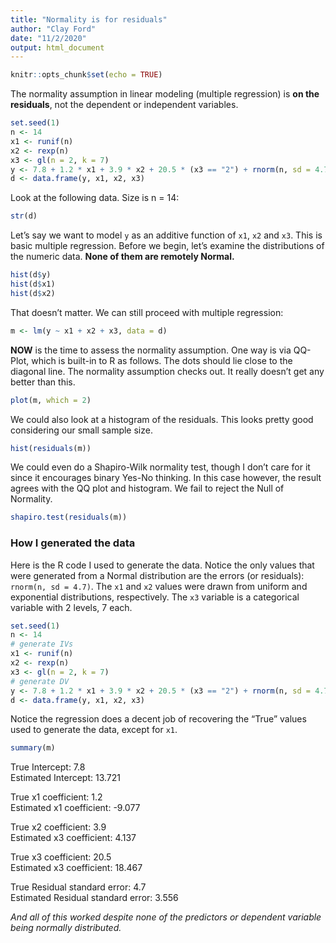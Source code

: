 ```yaml
---
title: "Normality is for residuals"
author: "Clay Ford"
date: "11/2/2020"
output: html_document
---
```


```r
knitr::opts_chunk$set(echo = TRUE)
```

The normality assumption in linear modeling (multiple regression) is **on the residuals**, not the dependent or independent variables.

```r
set.seed(1)
n <- 14
x1 <- runif(n)
x2 <- rexp(n)
x3 <- gl(n = 2, k = 7)
y <- 7.8 + 1.2 * x1 + 3.9 * x2 + 20.5 * (x3 == "2") + rnorm(n, sd = 4.7)
d <- data.frame(y, x1, x2, x3)
```

Look at the following data. Size is n = 14:

```r
str(d)
```

Let's say we want to model `y` as an additive function of `x1`, `x2` and `x3`. This is basic multiple regression. Before we begin, let's examine the distributions of the numeric data. **None of them are remotely Normal.**

```r
hist(d$y)
hist(d$x1)
hist(d$x2)

```

That doesn't matter. We can still proceed with multiple regression:

```r
m <- lm(y ~ x1 + x2 + x3, data = d)
```

**NOW** is the time to assess the normality assumption. One way is via QQ-Plot, which is built-in to R as follows. The dots should lie close to the diagonal line. The normality assumption checks out. It really doesn't get any better than this.

```r
plot(m, which = 2)
```

We could also look at a histogram of the residuals. This looks pretty good considering our small sample size.

```r
hist(residuals(m))
```

We could even do a Shapiro-Wilk normality test, though I don't care for it since it encourages binary Yes-No thinking. In this case however, the result agrees with the QQ plot and histogram. We fail to reject the Null of Normality.


```r
shapiro.test(residuals(m))
```

### How I generated the data

Here is the R code I used to generate the data. Notice the only values that were generated from a Normal distribution are the errors (or residuals): `rnorm(n, sd = 4.7)`. The `x1` and `x2` values were drawn from uniform and exponential distributions, respectively. The `x3` variable is a categorical variable with 2 levels, 7 each.

```r
set.seed(1)
n <- 14
# generate IVs
x1 <- runif(n)
x2 <- rexp(n)
x3 <- gl(n = 2, k = 7)
# generate DV
y <- 7.8 + 1.2 * x1 + 3.9 * x2 + 20.5 * (x3 == "2") + rnorm(n, sd = 4.7)
d <- data.frame(y, x1, x2, x3)
```

Notice the regression does a decent job of recovering the "True" values used to generate the data, except for `x1`.

```r
summary(m)
```

True Intercept: 7.8   
Estimated Intercept: 13.721

True x1 coefficient: 1.2    
Estimated x1 coefficient: -9.077

True x2 coefficient: 3.9     
Estimated x3 coefficient: 4.137

True x3 coefficient: 20.5    
Estimated x3 coefficient: 18.467

True Residual standard error: 4.7    
Estimated Residual standard error: 3.556

_And all of this worked despite none of the predictors or dependent variable being normally distributed._